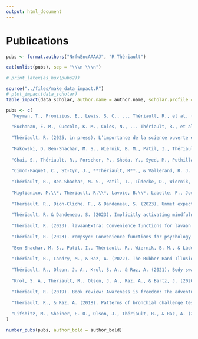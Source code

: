 ```yaml
---
output: html_document
---
```


\footnotesize
\setlength{\parindent}{-0.2in}
\setlength{\leftskip}{0.2in}
<!-- \setlength{\parskip}{8pt} -->

# Publications

```r
pubs <- format.authors("NrfwEncAAAAJ", "R Thériault")

cat(unlist(pubs), sep = "\\\n \\\n")

```

```r
# print_latex(as_hux(pubs2))
```

<!-- \large -->
\footnotesize
\setlength{\parindent}{-0.4in}
\setlength{\leftskip}{0.4in}

```r

source("../files/make_data_impact.R")
# plot_impact(data_scholar)
table_impact(data_scholar, author.name = author.name, scholar.profile = scholar.profile)

```

```r

pubs <- c(
  "Heyman, T., Pronizius, E., Lewis, S. C., ... Thériault, R., et al. (2025, in press). Crowdsourcing Multiverse Analyses to Explore the Impact of Different Data-processing and Analysis Decisions: A Tutorial. In press at *Psychological Methods*. Preprint: https://osf.io/fjhv5",
  
  "Buchanan, E. M., Cuccolo, K. M., Coles, N., ... Thériault, R., et al. (2025, in press). Measuring the Semantic Priming Effect Across Many Languages. In press at *Nature Human Behaviour*. https://doi.org/10.31219/osf.io/q4fjy",
  
  "Thériault, R. (2025, in press). L’importance de la science ouverte en recherche en psychologie [The importance of open science in psychological research]. In press at *Fragments : Revue de psychologie*, 1-15. Preprint: https://doi.org/10.31234/osf.io/758dx",
  
  "Makowski, D. Ben-Shachar, M. S., Wiernik, B. M., Patil, I., Thériault, R., & Lüdecke, D. (2025). modelbased: An R package to make the most out of your statistical models through marginal means, marginal effects, and model predictions. *Journal of Open Source Software*, *10*(109), 7969. https://doi.org/10.21105/joss.07969",
  
  "Ghai, S., Thériault, R., Forscher, P., Shoda, Y., Syed, M., Puthillam, A., Peng, H. C., Basnight-Brown, D., Majid, A., Azevedo, F., Singh, L. (2025). A manifesto for a globally diverse, equitable, and inclusive open science. *Communications Psychology*, *3*(16), 1-9. Recipient of a 2025 *Commendation Award* from the Society for the Improvement of Psychological Science (SIPS). https://doi.org/10.1038/s44271-024-00179-1",
  
  "Cimon-Paquet, C., St-Cyr, J., **Thériault, R**., & Vallerand, R. J. (2025). Moving positive psychology forward: Building on the psychology of passion. *International Journal of Applied Positive Psychology*, *10*(14), 1-19. https://doi.org/10.1007/s41042-024-00198-7",
  
  "Thériault, R., Ben-Shachar, M. S., Patil, I., Lüdecke, D., Wiernik, B. M., & Makowski, D. (2024). Check your outliers! An introduction to identifying statistical outliers in R with *easystats*. *Behavior Research Methods*, *56*(4), 4162-4172. https://doi.org/10.3758/s13428-024-02356-w. Preprint: https://doi.org/10.31234/osf.io/bu6nt",
  
  "Miglianico, M.\\*, Thériault, R.\\*, Lavoie, B.\\*, Labelle, P., Joussemet, M., Veilleux, M., Lambert, J., & Bertrand-Dubois, D. (2024). Pratiques cliniques inspirées par la recherche en psychologie positive [Clinical practices inspired by research in positive psychology]. *Psychologie Française*, *69*(1), 85-94. \\*Shared first-authorship (these authors contributed equally). https://doi.org/10.1016/j.psfr.2022.06.004",
  
  "Thériault, R., Dion-Cliche, F., & Dandeneau, S. (2023). Unmet expectations: Social inclusion and the interaction between social anxiety and ambiguous or positive feedback. *Frontiers in Psychology*, 14, 1-10. https://doi.org/10.3389/fpsyg.2023.1271773",
  
  "Thériault, R. & Dandeneau, S. (2023). Implicitly activating mindfulness: Does trait self-control moderate its effect on aggressive behaviour? *Mindfulness*, 14(12), 2946–2962. Recipient of the 2024 UQAM *Best Student Paper Award* at the Department of Psychology. https://doi.org/10.1007/s12671-023-02246-w. Preprint: https://doi.org/10.21203/rs.3.rs-3161372/v2",
  
  "Thériault, R. (2023). lavaanExtra: Convenience functions for lavaan. *Journal of Open Source Software*, *8*(90), 5701. https://doi.org/10.21105/joss.05701",
  
  "Thériault, R. (2023). rempsyc: Convenience functions for psychology. *Journal of Open Source Software*, *8*(87), 5466. https://doi.org/10.21105/joss.05466",
  
  "Ben-Shachar, M. S., Patil, I., Thériault, R., Wiernik, B. M., & Lüdecke, D. (2023). Phi, Fei, Fo, Fum: Effect sizes for categorical data that use the chi-squared statistic. *Mathematics*, *11*(9), 1982. https://doi.org/10.3390/math11091982",
  
  "Thériault, R., Landry, M., & Raz, A. (2022). The Rubber Hand Illusion: Top-down attention modulates embodiment. *Quarterly Journal of Experimental Psychology*, *75*(11), 2129-2148. https://doi.org/10.1177/17470218221078858",
  
  "Thériault, R., Olson, J. A., Krol, S. A., & Raz, A. (2021). Body swapping with a Black person boosts empathy: Using virtual reality to embody another. *Quarterly Journal of Experimental Psychology*, 74(12), 2057-2074. Recipient of the 2022 FRQSC *Best Student Paper Award*. https://doi.org/10.1177/17470218211024826",
  
  "Krol, S. A., Thériault, R., Olson, J. A., Raz, A., & Bartz, J. (2020). Self-concept clarity and the bodily self: Malleability across modalities. *Personality and Social Psychology Bulletin*, *46*(5). https://doi.org/10.1177/0146167219879126",
  
  "Thériault, R. (2019). Book review: Awareness is freedom: The adventure of psychology and spirituality. *Frontiers in Psychology*, *10*(2814)*.* https://doi.org/10.3389/fpsyg.2019.02814",
  
  "Thériault, R., & Raz, A. (2018). Patterns of bronchial challenge testing in Canada. *Canadian Journal of Respiratory Therapy*, *54*(2), 41-47. https://doi.org/10.29390/cjrt-2018-006",
  
  "Lifshitz, M., Sheiner, E. O., Olson, J., Thériault, R., & Raz, A. (2017). On suggestibility and placebo: A follow-up study. *American Journal of Clinical Hypnosis*, *59*(4), 1-8. https://doi.org/10.1080/00029157.2016.1225252"
)

number_pubs(pubs, author_bold = author_bold)
```

<!-- # Non-Peer-Reviewed Publications -->

<!-- **Thériault, R.** (2023). Bonnes pratiques et science ouverte : Un document d'accompagnement au PRD. <https://remi-theriault.com/files/science_ouverte2023.pdf> -->

<!-- **Thériault, R.**, Masson, R., & Dandeneau, S. (in preparation). Is the Mind More Powerful Than the Heart? A Randomized Controlled Trial of Two Loving-Kindness Interventions. -->

<!-- **Thériault, R.**, Dandeneau, S., & Baldwin, M. (in preparation). All in a smiling face: The attentional benefits of dynamic attention training for low self-esteem individuals. -->

<!-- **Thériault, R.**, Landry, M., Mattuck, S., and Raz, A. (in preparation). The Rubber Hand Illusion: Does cognitive load affect EEG & electrodermal activity? -->

<!-- **Thériault, R.**, Corber, L., MacLean, C. W., Napoleon, J.-S., Olson, J., Turkakin, E., & Raz, A. (in preparation). Suggestion affects subjective breathlessness but not objective pulmonary function. -->

<!-- **Thériault, R.** (2018). *Comparing the effects of mental and embodied perspective-taking* (Master's thesis). McGill University, Montréal, Québec, Canada. -->

<!-- **Thériault, R.** (2016). *Exploring cognitive dimensions of body ownership* (Bachelor's thesis). McGill University, Montréal, Québec, Canada. -->

<!-- **Thériault, R.**, Baron, A., & Cowell, B.(2012). *Comment les activités artistiques peuvent développer l'estime de soi chez les jeunes marginalisés : une intervention en cirque social à la maison des jeunes Kekpart* (Collegial thesis). Cégep Édouard-Montpetit, Longueuil, Québec, Canada. -->